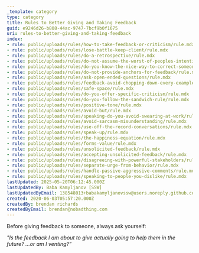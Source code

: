 ```yaml
---
_template: category
type: category
title: Rules to Better Giving and Taking Feedback
guid: e9246d26-b808-44ac-9747-7bcf9b0f1675
uri: rules-to-better-giving-and-taking-feedback
index:
- rule: public/uploads/rules/how-to-take-feedback-or-criticism/rule.mdx
- rule: public/uploads/rules/lose-battle-keep-client/rule.mdx
- rule: public/uploads/rules/do-a-retrospective/rule.mdx
- rule: public/uploads/rules/do-not-assume-the-worst-of-peoples-intentions/rule.mdx
- rule: public/uploads/rules/do-you-know-the-nice-way-to-correct-someone/rule.mdx
- rule: public/uploads/rules/do-not-provide-anchors-for-feedback/rule.mdx
- rule: public/uploads/rules/ask-open-ended-questions/rule.mdx
- rule: public/uploads/rules/feedback-avoid-chopping-down-every-example/rule.mdx
- rule: public/uploads/rules/safe-space/rule.mdx
- rule: public/uploads/rules/do-you-offer-specific-criticism/rule.mdx
- rule: public/uploads/rules/do-you-follow-the-sandwich-rule/rule.mdx
- rule: public/uploads/rules/positive-tone/rule.mdx
- rule: public/uploads/rules/avoid-but/rule.mdx
- rule: public/uploads/rules/speaking-do-you-avoid-swearing-at-work/rule.mdx
- rule: public/uploads/rules/avoid-sarcasm-misunderstanding/rule.mdx
- rule: public/uploads/rules/use-off-the-record-conversations/rule.mdx
- rule: public/uploads/rules/speak-up/rule.mdx
- rule: public/uploads/rules/the-happiness-equation/rule.mdx
- rule: public/uploads/rules/forms-value/rule.mdx
- rule: public/uploads/rules/unsolicited-feedback/rule.mdx
- rule: public/uploads/rules/accepting-unsolicited-feedback/rule.mdx
- rule: public/uploads/rules/disagreeing-with-powerful-stakeholders/rule.mdx
- rule: public/uploads/rules/separate-urge-from-behavior/rule.mdx
- rule: public/uploads/rules/handle-passive-aggressive-comments/rule.mdx
- rule: public/uploads/rules/speaking-to-people-you-dislike/rule.mdx
lastUpdated: 2025-05-20T06:12:45.000Z
lastUpdatedBy: Baba Kamyljanov [SSW]
lastUpdatedByEmail: 138548013+babakamyljanovssw@users.noreply.github.com
created: 2020-06-03T05:57:20.000Z
createdBy: brendan richards
createdByEmail: brendan@nobadthing.com
---
```


Before giving feedback to someone, always ask yourself:

_"Is the feedback I am about to give actually going to help them in the future? ...or am I venting?”_
